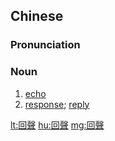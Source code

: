 {{also|回声}}
==Chinese==
{{zh-forms|s=回声}}

===Pronunciation===
{{zh-pron
|m=huíshēng
|c=wui4 seng1
|mn=hê-siaⁿ
|cat=n
}}

===Noun===
{{zh-noun}}

# [[echo]]
# [[response]]; [[reply]]

[[lt:回聲]]
[[hu:回聲]]
[[mg:回聲]]